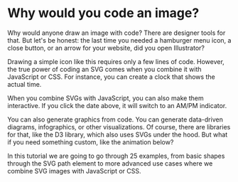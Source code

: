 
# Why would you code an image?

Why would anyone draw an image with code? There are designer tools for that. But let's be honest: the last time you needed a hamburger menu icon, a close button, or an arrow for your website, did you open Illustrator?

<BasicIcons />

Drawing a simple icon like this requires only a few lines of code. However, the true power of coding an SVG comes when you combine it with JavaScript or CSS. For instance, you can create a clock that shows the actual time.

<Clock />

When you combine SVGs with JavaScript, you can also make them interactive. If you click the date above, it will switch to an AM/PM indicator.

You can also generate graphics from code. You can generate data-driven diagrams, infographics, or other visualizations. Of course, there are libraries for that, like the D3 library, which also uses SVGs under the hood. But what if you need something custom, like the animation below?

<Sine />

In this tutorial we are going to go through 25 examples, from basic shapes through the SVG path element to more advanced use cases where we combine SVG images with JavaScript or CSS.
